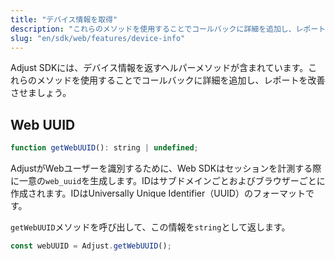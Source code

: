 ```yaml
---
title: "デバイス情報を取得"
description: "これらのメソッドを使用することでコールバックに詳細を追加し、レポートを改善させましょう。"
slug: "en/sdk/web/features/device-info"
---
```

Adjust SDKには、デバイス情報を返すヘルパーメソッドが含まれています。これらのメソッドを使用することでコールバックに詳細を追加し、レポートを改善させましょう。

Web UUID
--------

```js
function getWebUUID(): string | undefined;
```

AdjustがWebユーザーを識別するために、Web SDKはセッションを計測する際に一意の`web_uuid`を生成します。IDはサブドメインごとおよびブラウザーごとに作成されます。IDはUniversally Unique Identifier（UUID）のフォーマットです。

`getWebUUID`メソッドを呼び出して、この情報を`string`として返します。

```js
const webUUID = Adjust.getWebUUID();
```

